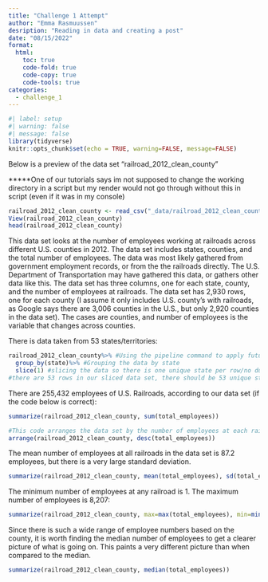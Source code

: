 ```yaml
---
title: "Challenge 1 Attempt"
author: "Emma Rasmuussen"
desription: "Reading in data and creating a post"
date: "08/15/2022"
format:
  html:
    toc: true
    code-fold: true
    code-copy: true
    code-tools: true
categories:
  - challenge_1
---
```


```r
#| label: setup
#| warning: false
#| message: false
library(tidyverse)
knitr::opts_chunk$set(echo = TRUE, warning=FALSE, message=FALSE)

```

Below is a preview of the data set "railroad_2012_clean_county"

*****One of our tutorials says im not supposed to change the working directory in a script but my render would not go through without this in script (even if it was in my console)

```r
railroad_2012_clean_county <- read_csv("_data/railroad_2012_clean_county.csv")
View(railroad_2012_clean_county)
head(railroad_2012_clean_county)
```

This data set looks at the number of employees working at railroads across different U.S. counties in 2012. The data set includes states, counties, and the total number of employees. The data was most likely gathered from government employment records, or from the the railroads directly. The U.S. Department of Transportation may have gathered this data, or gathers other data like this. The data set has three columns, one for each state, county, and the number of employees at railroads. The data set has 2,930 rows, one for each county (I assume it only includes U.S. county's with railroads, as Google says there are 3,006 counties in the U.S., but only 2,920 counties in the data set). The cases are counties, and number of employees is the variable that changes across counties.

There is data taken from 53 states/territories:

```r
railroad_2012_clean_county%>% #Using the pipeline command to apply future commands to this data
  group_by(state)%>% #Grouping the data by state
  slice(1) #slicing the data so there is one unique state per row/no duplicate states
#there are 53 rows in our sliced data set, there should be 53 unique states/territories included in this data set(ex: AE/APO is likely referring to railroads located at military addresses)
```

There are 255,432 employees of U.S. Railroads, according to our data set (if the code below is correct):

```r
summarize(railroad_2012_clean_county, sum(total_employees))
```

```r
#This code arranges the data set by the number of employees at each railroad, from greatest to least
arrange(railroad_2012_clean_county, desc(total_employees))
```

The mean number of employees at all railroads in the data set is 87.2 employees, but there is a very large standard deviation.

```r
summarize(railroad_2012_clean_county, mean(total_employees), sd(total_employees))
```

The minimum number of employees at any railroad is 1. The maximum number of employees is 8,207:

```r
summarize(railroad_2012_clean_county, max=max(total_employees), min=min(total_employees))
```

Since there is such a wide range of employee numbers based on the county, it is worth finding the median number of employees to get a clearer picture of what is going on. This paints a very different picture than when compared to the median.

```r
summarize(railroad_2012_clean_county, median(total_employees))
```
